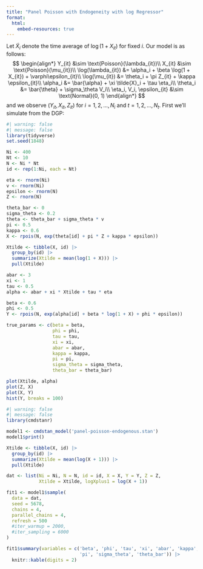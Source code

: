 ```yaml
---
title: "Panel Poisson with Endogeneity with log Regressor"
format: 
  html:
    embed-resources: true
---
```


Let $\tilde{X}_i$ denote the time average of $\log(1 + X_{it})$ for fixed $i$. Our model is as follows:
$$
\begin{align*}
Y_{it} &\sim \text{Poisson}(\lambda_{it})\\
X_{it} &\sim \text{Poisson}(\mu_{it})\\
\log(\lambda_{it}) &= \alpha_i + \beta \log(1 + X_{it}) + \varphi\epsilon_{it}\\
\log(\mu_{it}) &= \theta_i + \pi Z_{it} + \kappa \epsilon_{it}\\
\alpha_i &= \bar{\alpha} + \xi \tilde{X}_i + \tau \eta_i\\
\theta_i &= \bar{\theta} + \sigma_\theta V_i\\
\eta_i, V_i, \epsilon_{it} &\sim \text{Normal}(0, 1)
\end{align*}
$$
and we observe $(Y_{it}, X_{it}, Z_{it})$ for $i = 1, 2, ..., N_i$ and $t = 1, 2, ..., N_t$. First we'll simulate from the DGP:
```r
#| warning: false
#| message: false
library(tidyverse)
set.seed(1848)

Ni <- 400
Nt <- 10
N <- Ni * Nt
id <- rep(1:Ni, each = Nt)

eta <- rnorm(Ni)
v <- rnorm(Ni)
epsilon <- rnorm(N)
Z <- rnorm(N)

theta_bar <- 0
sigma_theta <- 0.2
theta <- theta_bar + sigma_theta * v
pi <- 0.5
kappa <- 0.6 
X <- rpois(N, exp(theta[id] + pi * Z + kappa * epsilon))

Xtilde <- tibble(X, id) |> 
  group_by(id) |> 
  summarize(Xtilde = mean(log(1 + X))) |> 
  pull(Xtilde)

abar <- 3
xi <- 1
tau <- 0.5
alpha <- abar + xi * Xtilde + tau * eta

beta <- 0.6
phi <- 0.5
Y <- rpois(N, exp(alpha[id] + beta * log(1 + X) + phi * epsilon))

true_params <- c(beta = beta, 
                 phi = phi, 
                 tau = tau, 
                 xi = xi, 
                 abar = abar, 
                 kappa = kappa,  
                 pi = pi, 
                 sigma_theta = sigma_theta, 
                 theta_bar = theta_bar)
```

```r
plot(Xtilde, alpha)
plot(Z, X)
plot(X, Y)
hist(Y, breaks = 100)
```

```r
#| warning: false
#| message: false
library(cmdstanr)

model1 <- cmdstan_model('panel-poisson-endogenous.stan')
model1$print()

Xtilde <- tibble(X, id) |> 
  group_by(id) |> 
  summarize(Xtilde = mean(log(X + 1))) |> 
  pull(Xtilde)

dat <- list(Ni = Ni, N = N, id = id, X = X, Y = Y, Z = Z,
            Xtilde = Xtilde, logXplus1 = log(X + 1))

fit1 <- model1$sample(
  data = dat,
  seed = 5678,
  chains = 4,
  parallel_chains = 4,
  refresh = 500
  #iter_warmup = 2000,
  #iter_sampling = 6000
)

fit1$summary(variables = c('beta', 'phi', 'tau', 'xi', 'abar', 'kappa', 
                           'pi', 'sigma_theta', 'theta_bar')) |> 
  knitr::kable(digits = 2)
```

